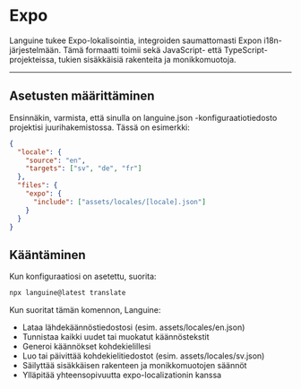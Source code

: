 # Expo

Languine tukee Expo-lokalisointia, integroiden saumattomasti Expon i18n-järjestelmään. Tämä formaatti toimii sekä JavaScript- että TypeScript-projekteissa, tukien sisäkkäisiä rakenteita ja monikkomuotoja.

---

## Asetusten määrittäminen

Ensinnäkin, varmista, että sinulla on languine.json -konfiguraatiotiedosto projektisi juurihakemistossa. Tässä on esimerkki:

```json
{
  "locale": {
    "source": "en",
    "targets": ["sv", "de", "fr"]
  },
  "files": {
    "expo": {
      "include": ["assets/locales/[locale].json"]
    }
  }
}
```

## Kääntäminen

Kun konfiguraatiosi on asetettu, suorita:

```bash
npx languine@latest translate
```

Kun suoritat tämän komennon, Languine:

- Lataa lähdekäännöstiedostosi (esim. assets/locales/en.json)
- Tunnistaa kaikki uudet tai muokatut käännöstekstit
- Generoi käännökset kohdekielillesi
- Luo tai päivittää kohdekielitiedostot (esim. assets/locales/sv.json)
- Säilyttää sisäkkäisen rakenteen ja monikkomuotojen säännöt
- Ylläpitää yhteensopivuutta expo-localizationin kanssa

